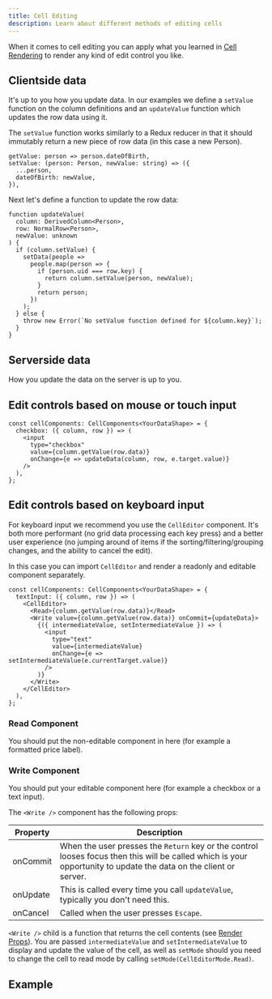 ```yaml
---
title: Cell Editing
description: Learn about different methods of editing cells
---
```



When it comes to cell editing you can apply what you learned in [Cell Rendering](/cells/cell-rendering) to render any kind of edit control you like.

## Clientside data

It's up to you how you update data. In our examples we define a `setValue` function on the column definitions and an `updateValue` function which updates the row data using it.

The `setValue` function works similarly to a Redux reducer in that it should immutably return a new piece of row data (in this case a new Person).

```ts:title=Defining+a+setValue+function
getValue: person => person.dateOfBirth,
setValue: (person: Person, newValue: string) => ({
  ...person,
  dateOfBirth: newValue,
}),
```

Next let's define a function to update the row data:

```ts:title=Defining+an+updateValue+function
function updateValue(
  column: DerivedColumn<Person>,
  row: NormalRow<Person>,
  newValue: unknown
) {
  if (column.setValue) {
    setData(people =>
      people.map(person => {
        if (person.uid === row.key) {
          return column.setValue(person, newValue);
        }
        return person;
      })
    );
  } else {
    throw new Error(`No setValue function defined for ${column.key}`);
  }
}
```

## Serverside data

How you update the data on the server is up to you.

## Edit controls based on mouse or touch input

```ts:title=Defining+the+cell+renderer
const cellComponents: CellComponents<YourDataShape> = {
  checkbox: ({ column, row }) => (
    <input
      type="checkbox"
      value={column.getValue(row.data)}
      onChange={e => updateData(column, row, e.target.value)}
    />
  ),
};
```

## Edit controls based on keyboard input

For keyboard input we recommend you use the `CellEditor` component. It's both more performant (no grid data processing each key press) and a better user experience (no jumping around of items if the sorting/filtering/grouping changes, and the ability to cancel the edit).

In this case you can import `CellEditor` and render a readonly and editable component separately.

```ts:title=Custom+components+with+CellEditor
const cellComponents: CellComponents<YourDataShape> = {
  textInput: ({ column, row }) => (
    <CellEditor>
      <Read>{column.getValue(row.data)}</Read>
      <Write value={column.getValue(row.data)} onCommit={updateData}>
        {({ intermediateValue, setIntermediateValue }) => (
          <input
            type="text"
            value={intermediateValue}
            onChange={e => setIntermediateValue(e.currentTarget.value)}
          />
        )}
      </Write>
    </CellEditor>
  ),
};
```

### Read Component

You should put the non-editable component in here (for example a formatted price label).

### Write Component

You should put your editable component here (for example a checkbox or a text input).

The `<Write />` component has the following props:

| Property | Description                                                                                                                                                       |
| -------- | ----------------------------------------------------------------------------------------------------------------------------------------------------------------- |
| onCommit | When the user presses the `Return` key or the control looses focus then this will be called which is your opportunity to update the data on the client or server. |
| onUpdate | This is called every time you call `updateValue`, typically you don't need this.                                                                                  |
| onCancel | Called when the user presses `Escape`.                                                                                                                            |

`<Write />` child is a function that returns the cell contents (see [Render Props](https://reactjs.org/docs/render-props.html)). You are passed `intermediateValue` and `setIntermediateValue` to display and update the value of the cell, as well as `setMode` should you need to change the cell to read mode by calling `setMode(CellEditorMode.Read)`.

## Example

<Showcase fileName="CellEditing.tsx">
  <CellEditing />
</Showcase>
